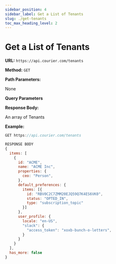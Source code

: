 ```yaml
---
sidebar_position: 4
sidebar_label: Get a List of Tenants
slug: ./get-tenants
toc_max_heading_level: 2
---
```



# Get a List of Tenants

**URL:** `https://api.courier.com/tenants`

**Method:** `GET`

**Path Parameters:**

None

**Query Parameters**

<PaginatedRequestQueryParams />

**Response Body:**

<PaginatedResponse type="Tenant">
  An array of Tenants
  <ChildParams name="Tenant properties">
    <TenantResponse />
  </ChildParams>
</PaginatedResponse>

**Example:**

```js
GET https://api.courier.com/tenants

RESPONSE BODY
{
  items: [
    {
      id: "ACME",
      name: "ACME Inc",
      properties: {
        ceo: "Person",
      },
      default_preferences: {
        items: [{
          id: "RBV0C2C7ZMM20EJQ59Q7K4ES6VK0",
          status: "OPTED_IN",
          type: "subscription_topic"
        }]
      },
      user_profile: {
        locale: "en-US",
        "slack": {
          "access_token": "xoxb-bunch-o-letters",
        }
      }
    }
  ],
  has_more: false
}
```
